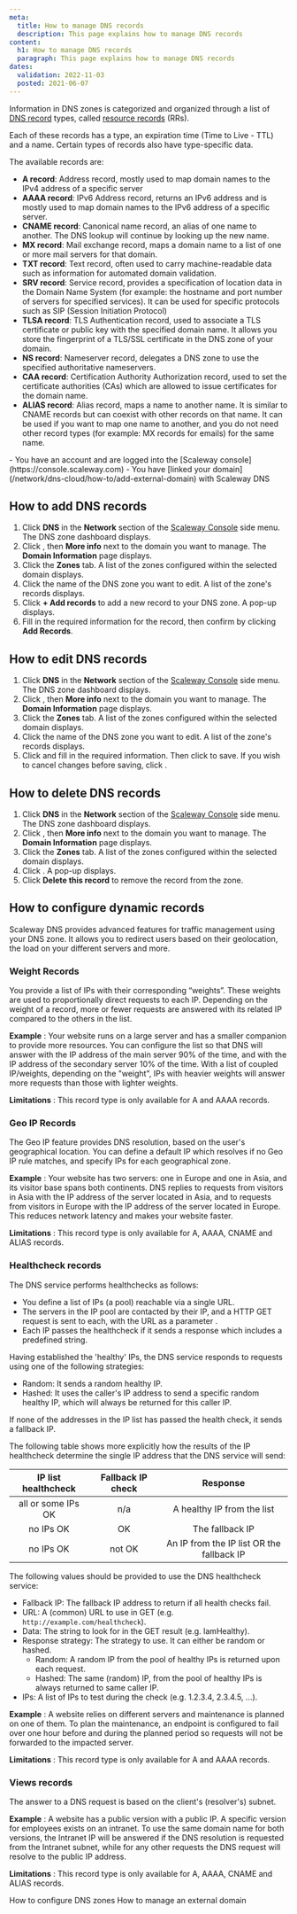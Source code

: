 ```yaml
---
meta:
  title: How to manage DNS records
  description: This page explains how to manage DNS records
content:
  h1: How to manage DNS records
  paragraph: This page explains how to manage DNS records
dates:
  validation: 2022-11-03
  posted: 2021-06-07
---
```


Information in DNS zones is categorized and organized through a list of [DNS record](/network/dns-cloud/concepts/#dns-record) types, called [resource records](/network/dns-cloud/concepts/#resource-record) (RRs).

Each of these records has a type, an expiration time (Time to Live - TTL) and a name. Certain types of records also have type-specific data.

The available records are:

* **A record**: Address record, mostly used to map domain names to the IPv4 address of a specific server
* **AAAA record**: IPv6 Address record, returns an IPv6 address and is mostly used to map domain names to the IPv6 address of a specific server. 
* **CNAME record**: Canonical name record, an alias of one name to another. The DNS lookup will continue by looking up the new name. 
* **MX record**: Mail exchange record, maps a domain name to a list of one or more mail servers for that domain.
* **TXT record**: Text record, often used to carry machine-readable data such as information for automated domain validation.
* **SRV record**: Service record, provides a specification of location data in the Domain Name System (for example: the hostname and port number of servers for specified services). It can be used for specific protocols such as SIP (Session Initiation Protocol)
* **TLSA record**: TLS Authentication record, used to associate a TLS certificate or public key with the specified domain name. It allows you store the fingerprint of a TLS/SSL certificate in the DNS zone of your domain.
* **NS record**: Nameserver record, delegates a DNS zone to use the specified authoritative nameservers.
* **CAA record**: Certification Authority Authorization record, used to set the certificate authorities (CAs) which are allowed to issue certificates for the domain name.
* **ALIAS record**: Alias record, maps a name to another name. It is similar to CNAME records but can coexist with other records on that name. It can be used if you want to map one name to another, and you do not need other record types (for example: MX records for emails) for the same name.

<Message type="requirement">
- You have an account and are logged into the [Scaleway console](https://console.scaleway.com) 
- You have [linked your domain](/network/dns-cloud/how-to/add-external-domain) with Scaleway DNS
</Message>

## How to add DNS records

1. Click **DNS** in the **Network** section of the [Scaleway Console](https://console.scaleway.com) side menu. The DNS zone dashboard displays.
2. Click <Icon name="more" />, then **More info** next to the domain you want to manage. The **Domain Information** page displays.
3. Click the **Zones** tab. A list of the zones configured within the selected domain displays.
4. Click the name of the DNS zone you want to edit. A list of the zone's records displays.
5. Click **+ Add records** to add a new record to your DNS zone. A pop-up displays.
6. Fill in the required information for the record, then confirm by clicking **Add Records**.
  <Lightbox src="scaleway-dns-add-records.webp" alt="" />

## How to edit DNS records

1. Click **DNS** in the **Network** section of the [Scaleway Console](https://console.scaleway.com) side menu. The DNS zone dashboard displays.
2. Click <Icon name="more" />, then **More info** next to the domain you want to manage. The **Domain Information** page displays.
3. Click the **Zones** tab. A list of the zones configured within the selected domain displays.
4. Click the name of the DNS zone you want to edit. A list of the zone's records displays.
5. Click <Icon name="edit" /> and fill in the required information. Then click <Icon name="validate" /> to save. If you wish to cancel changes before saving, click <Icon name="cancel" />.
    <Lightbox src="scaleway-dns-edit-records.webp" alt="" />


## How to delete DNS records

1. Click **DNS** in the **Network** section of the [Scaleway Console](https://console.scaleway.com) side menu. The DNS zone dashboard displays.
2. Click <Icon name="more" />, then **More info** next to the domain you want to manage. The **Domain Information** page displays.
3. Click the **Zones** tab. A list of the zones configured within the selected domain displays.
4. Click <Icon name="delete" />. A pop-up displays. 
    <Lightbox src="scaleway-dns-confirm-delete.webp" alt="" />
5. Click **Delete this record** to remove the record from the zone. 

## How to configure dynamic records

Scaleway DNS provides advanced features for traffic management using your DNS zone. It allows you to redirect users based on their geolocation, the load on your different servers and more. 

### Weight Records

You provide a list of IPs with their corresponding “weights”. These weights are used to proportionally direct requests to each IP. Depending on the weight of a record, more or fewer requests are answered with its related IP compared to the others in the list.

**Example**
: Your website runs on a large server and has a smaller companion to provide more resources. You can configure the list so that DNS will answer with the IP address of the main server 90% of the time, and with the IP address of the secondary server 10% of the time.  With a list of coupled IP/weights, depending on the "weight", IPs with heavier weights will answer more requests than those with lighter weights.

**Limitations**
: This record type is only available for A and AAAA records.

<Lightbox src="scaleway-dns-weighted.webp" alt="" />


### Geo IP Records

The Geo IP feature provides DNS resolution, based on the user's geographical location. You can define a default IP which resolves if no Geo IP rule matches, and specify IPs for each geographical zone.

**Example**
: Your website has two servers: one in Europe and one in Asia, and its visitor base spans both continents. DNS replies to requests from visitors in Asia with the IP address of the server located in Asia, and to requests from visitors in Europe with the IP address of the server located in Europe. This reduces network latency and makes your website faster.

**Limitations**
: This record type is only available for A, AAAA, CNAME and ALIAS records.

<Lightbox src="scaleway-dns-geo-ip.webp" alt="" />


### Healthcheck records

The DNS service performs healthchecks as follows:

  - You define a list of IPs (a pool) reachable via a single URL.
  - The servers in the IP pool are contacted by their IP, and a HTTP GET request is sent to each, with the URL as a parameter .
  - Each IP passes the healthcheck if it sends a response which includes a predefined string.

Having established the 'healthy' IPs, the DNS service responds to requests using one of the following strategies:

  - Random: It sends a random healthy IP.
  - Hashed: It uses the caller's IP address to send a specific random healthy IP, which will always be returned for this caller IP.

If none of the addresses in the IP list has passed the health check, it sends a fallback IP.

<Message type="note">
  The following table shows more explicitly how the results of the IP healthcheck determine the single IP address that the DNS service will send:

  | IP list healthcheck | Fallback IP check |                  Response                 |
  |:-------------------:|:-----------------:|:-----------------------------------------:|
  | all or some IPs OK  | n/a               | A healthy IP from the list                |
  | no IPs OK           | OK                | The fallback IP                           |
  | no IPs OK           | not OK            | An IP from the IP list OR the fallback IP |

</Message>

The following values should be provided to use the DNS healthcheck service:

  - Fallback IP: The fallback IP address to return if all health checks fail.
  - URL: A (common) URL to use in GET (e.g. `http://example.com/healthcheck`).
  - Data: The string to look for in the GET result (e.g. IamHealthy).
  - Response strategy: The strategy to use. It can either be random or hashed.
    - Random: A random IP from the pool of healthy IPs is returned upon each request.
    - Hashed: The same (random) IP, from the pool of healthy IPs is always returned to same caller IP.
  - IPs: A list of IPs to test during the check (e.g. 1.2.3.4, 2.3.4.5, ...).

**Example**
: A website relies on different servers and maintenance is planned on one of them. To plan the maintenance, an endpoint is configured to fail over one hour before and during the planned period so requests will not be forwarded to the impacted server.

**Limitations**
: This record type is only available for A and AAAA records.

<Lightbox src="scaleway-dns-healthcheck.webp" alt="" />


### Views records

The answer to a DNS request is based on the client's (resolver's) subnet.

**Example**
: A website has a public version with a public IP. A specific version for employees exists on an intranet. To use the same domain name for both versions, the Intranet IP will be answered if the DNS resolution is requested from the Intranet subnet, while for any other requests the DNS request will resolve to the public IP address.

**Limitations**
: This record type is only available for A, AAAA, CNAME and ALIAS records.

<Lightbox src="scaleway-dns-view.webp" alt="" />


<Navigation title="See Also">
  <PreviousButton to="/network/dns-cloud/how-to/configure-dns-zones/">How to configure DNS zones</PreviousButton>
  <NextButton to="/network/dns-cloud/how-to/manage-external-domain/">How to manage an external domain</NextButton>
</Navigation>

